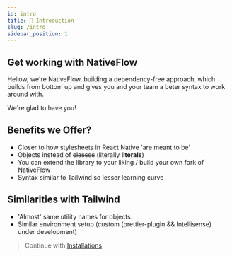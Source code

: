```yaml
---
id: intro
title: 👋 Introduction
slug: /intro
sidebar_position: 1
---
```


## Get working with NativeFlow

Hellow, we're NativeFlow, building a dependency-free approach, which builds from bottom up and gives you and your team a beter syntax to work around with.

We're glad to have you!

## Benefits we Offer?

- Closer to how stylesheets in React Native 'are meant to be'
- Objects instead of <s>classes</s> (literally **literals**)
- You can extend the library to your liking / build your own fork of NativeFlow
- Syntax similar to Tailwind so lesser learning curve

## Similarities with Tailwind

- 'Almost' same utility names for objects
- Similar environment setup (custom (prettier-plugin && Intellisense) under development)

> Continue with [Installations](/docs/installations)